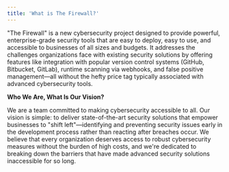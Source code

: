 ```yaml
---
title: 'What is The Firewall?'
---
```


"The Firewall" is a new cybersecurity project designed to provide powerful, enterprise-grade security tools that are easy to deploy, easy to use, and accessible to businesses of all sizes and budgets. It addresses the challenges organizations face with existing security solutions by offering features like integration with popular version control systems (GitHub, Bitbucket, GitLab), runtime scanning via webhooks, and false positive management—all without the hefty price tag typically associated with advanced cybersecurity tools.


**Who We Are, What Is Our Vision?**

We are a team committed to making cybersecurity accessible to all. Our vision is simple: to deliver state-of-the-art security solutions that empower businesses to "shift left"—identifying and preventing security issues early in the development process rather than reacting after breaches occur. We believe that every organization deserves access to robust cybersecurity measures without the burden of high costs, and we're dedicated to breaking down the barriers that have made advanced security solutions inaccessible for so long.
